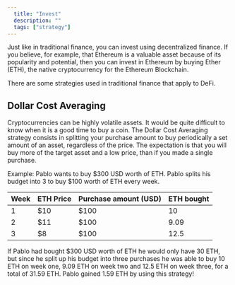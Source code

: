 ```yaml
---
  title: "Invest"
  description: ""
  tags: ["strategy"]
---
```


Just like in traditional finance, you can invest using decentralized finance. If you believe, for example, that Ethereum is a valuable asset because of its popularity and potential, then you can invest in Ethereum by buying Ether (ETH), the native cryptocurrency for the Ethereum Blockchain.

There are some strategies used in traditional finance that apply to DeFi.

## Dollar Cost Averaging

Cryptocurrencies can be highly volatile assets. It would be quite difficult to know when it is a good time to buy a coin. The Dollar Cost Averaging strategy consists in splitting your purchase amount to buy periodically a set amount of an asset, regardless of the price. The expectation is that you will buy more of the target asset and a low price, than if you made a single purchase.

Example: Pablo wants to buy $300 USD worth of ETH. Pablo splits his budget into 3 to buy $100 worth of ETH every week.

| Week | ETH Price | Purchase amount (USD) | ETH bought |
| ---- | --------- | --------------------- | ---------- |
| 1    | $10       | $100                  | 10         |
| 2    | $11       | $100                  | 9.09       |
| 3    | $8        | $100                  | 12.5       |

If Pablo had bought $300 USD worth of ETH he would only have 30 ETH, but since he split up his budget into three purchases he was able to buy 10 ETH on week one, 9.09 ETH on week two and 12.5 ETH on week three, for a total of 31.59 ETH. Pablo gained 1.59 ETH by using this strategy!
